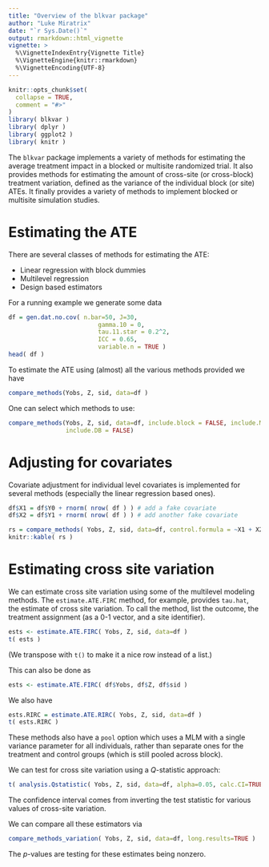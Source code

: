 ```yaml
---
title: "Overview of the blkvar package"
author: "Luke Miratrix"
date: "`r Sys.Date()`"
output: rmarkdown::html_vignette
vignette: >
  %\VignetteIndexEntry{Vignette Title}
  %\VignetteEngine{knitr::rmarkdown}
  %\VignetteEncoding{UTF-8}
---
```


```r
knitr::opts_chunk$set(
  collapse = TRUE,
  comment = "#>"
)
library( blkvar )
library( dplyr )
library( ggplot2 )
library( knitr )
```

The `blkvar` package implements a variety of methods for estimating the average treatment impact in a blocked or multisite randomized trial. It also provides methods for estimating the amount of cross-site (or cross-block) treatment variation, defined as the variance of the individual block (or site) ATEs. It finally provides a variety of methods to implement blocked or multisite simulation studies.

# Estimating the ATE

There are several classes of methods for estimating the ATE:

* Linear regression with block dummies
* Multilevel regression
* Design based estimators
    
For a running example we generate some data
```r
df = gen.dat.no.cov( n.bar=50, J=30,
                         gamma.10 = 0,
                         tau.11.star = 0.2^2,
                         ICC = 0.65,
                         variable.n = TRUE )
head( df )
```

To estimate the ATE using (almost) all the various methods provided we have
```r
compare_methods(Yobs, Z, sid, data=df )
```

One can select which methods to use:
```r
compare_methods(Yobs, Z, sid, data=df, include.block = FALSE, include.MLM = FALSE,
                include.DB = FALSE)
```



# Adjusting for covariates

Covariate adjustment for individual level covariates is implemented for several methods (especially the linear regression based ones).

```r
df$X1 = df$Y0 + rnorm( nrow( df ) ) # add a fake covariate
df$X2 = df$Y1 + rnorm( nrow( df ) ) # add another fake covariate

rs = compare_methods( Yobs, Z, sid, data=df, control.formula = ~X1 + X2 )
knitr::kable( rs )
```

# Estimating cross site variation

We can estimate cross site variation using some of the multilevel modeling methods.  The `estimate.ATE.FIRC` method, for example, provides `tau.hat`, the estimate of cross site variation. To call the method, list the outcome, the treatment assignment (as a 0-1 vector, and a site identifier).
```r
ests <- estimate.ATE.FIRC( Yobs, Z, sid, data=df )
t( ests )
```
(We transpose with `t()` to make it a nice row instead of a list.)

This can also be done as
```r
ests <- estimate.ATE.FIRC( df$Yobs, df$Z, df$sid )
```


We also have
```r
ests.RIRC = estimate.ATE.RIRC( Yobs, Z, sid, data=df )
t( ests.RIRC )
```

These methods also have a `pool` option which uses a MLM with a single variance parameter for all individuals, rather than separate ones for the treatment and control groups (which is still pooled across block).

We can test for cross site variation using a $Q$-statistic approach:
```r
t( analysis.Qstatistic( Yobs, Z, sid, data=df, alpha=0.05, calc.CI=TRUE ) )
```
The confidence interval comes from inverting the test statistic for various values of cross-site variation.


We can compare all these estimators via
```r
compare_methods_variation( Yobs, Z, sid, data=df, long.results=TRUE )
```
The $p$-values are testing for these estimates being nonzero.

